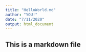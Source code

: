 ```yaml
---
title: "HelloWorld.md"
author: "YOU!"
date: "7/11/2020"
output: html_document
---
```


## This is a markdown file